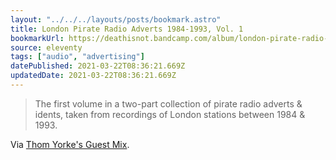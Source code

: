 ```yaml
---
layout: "../../../layouts/posts/bookmark.astro"
title: London Pirate Radio Adverts 1984​-​1993, Vol. 1
bookmarkUrl: https://deathisnot.bandcamp.com/album/london-pirate-radio-adverts-1984-1993-vol-1
source: eleventy
tags: ["audio", "advertising"]
datePublished: 2021-03-22T08:36:21.669Z
updatedDate: 2021-03-22T08:36:21.669Z
---
```


> The first volume in a two-part collection of pirate radio adverts & idents, taken from recordings of London stations between 1984 & 1993.

Via [Thom Yorke's Guest Mix](https://www.bbc.co.uk/programmes/m000rwsq).
